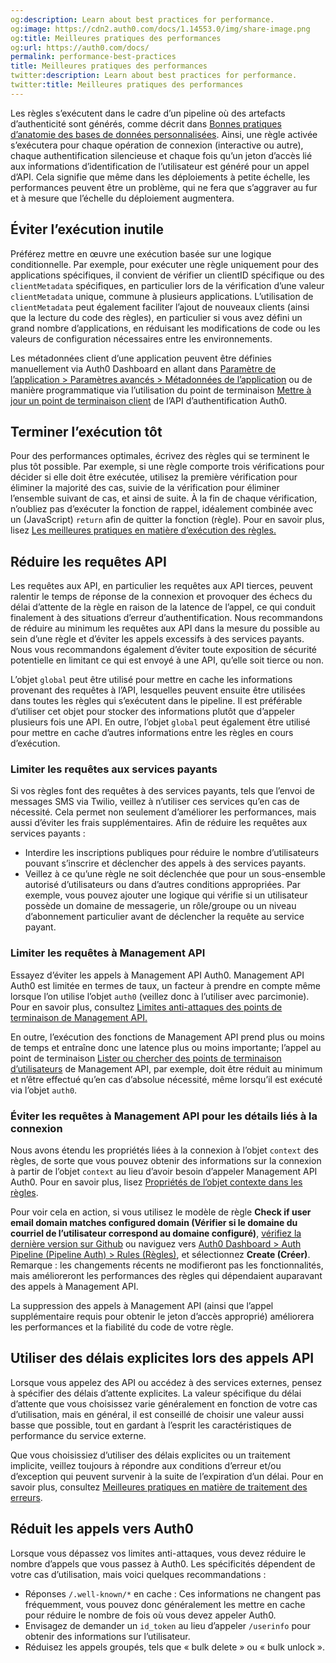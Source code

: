 ```yaml
---
og:description: Learn about best practices for performance.
og:image: https://cdn2.auth0.com/docs/1.14553.0/img/share-image.png
og:title: Meilleures pratiques des performances
og:url: https://auth0.com/docs/
permalink: performance-best-practices
title: Meilleures pratiques des performances
twitter:description: Learn about best practices for performance.
twitter:title: Meilleures pratiques des performances
---
```


Les règles s’exécutent dans le cadre d’un pipeline où des artefacts d’authenticité sont générés, comme décrit dans [Bonnes pratiques d’anatomie des bases de données personnalisées](/custom-database-connections-scripts/anatomy). Ainsi, une règle activée s’exécutera pour chaque opération de connexion (interactive ou autre), chaque authentification silencieuse et chaque fois qu’un jeton d’accès lié aux informations d’identification de l’utilisateur est généré pour un appel d’API. Cela signifie que même dans les déploiements à petite échelle, les performances peuvent être un problème, qui ne fera que s’aggraver au fur et à mesure que l’échelle du déploiement augmentera.

## Éviter l’exécution inutile

Préférez mettre en œuvre une exécution basée sur une logique conditionnelle. Par exemple, pour exécuter une règle uniquement pour des applications spécifiques, il convient de vérifier un clientID spécifique ou des `clientMetadata` spécifiques, en particulier lors de la vérification d’une valeur `clientMetadata` unique, commune à plusieurs applications. L’utilisation de `clientMetadata` peut également faciliter l’ajout de nouveaux clients (ainsi que la lecture du code des règles), en particulier si vous avez défini un grand nombre d’applications, en réduisant les modifications de code ou les valeurs de configuration nécessaires entre les environnements.

Les métadonnées client d’une application peuvent être définies manuellement via Auth0 Dashboard en allant dans [Paramètre de l’application > Paramètres avancés > Métadonnées de l’application](%24%7Bmanage_url%7D/#/applications/) ou de manière programmatique via l’utilisation du point de terminaison [Mettre à jour un point de terminaison client](https://auth0.com/docs//api/management/v2#!/Clients/patch_clients_by_id) de l’API d’authentification Auth0.

## Terminer l’exécution tôt

Pour des performances optimales, écrivez des règles qui se terminent le plus tôt possible. Par exemple, si une règle comporte trois vérifications pour décider si elle doit être exécutée, utilisez la première vérification pour éliminer la majorité des cas, suivie de la vérification pour éliminer l’ensemble suivant de cas, et ainsi de suite. À la fin de chaque vérification, n’oubliez pas d’exécuter la fonction de rappel, idéalement combinée avec un (JavaScript) `return` afin de quitter la fonction (règle). Pour en savoir plus, lisez [Les meilleures pratiques en matière d’exécution des règles.](/rules-best-practices/rules-execution-best-practices)

## Réduire les requêtes API

Les requêtes aux API, en particulier les requêtes aux API tierces, peuvent ralentir le temps de réponse de la connexion et provoquer des échecs du délai d’attente de la règle en raison de la latence de l’appel, ce qui conduit finalement à des situations d’erreur d’authentification. Nous recommandons de réduire au minimum les requêtes aux API dans la mesure du possible au sein d’une règle et d’éviter les appels excessifs à des services payants. Nous vous recommandons également d’éviter toute exposition de sécurité potentielle en limitant ce qui est envoyé à une API, qu’elle soit tierce ou non.

L’objet `global` peut être utilisé pour mettre en cache les informations provenant des requêtes à l’API, lesquelles peuvent ensuite être utilisées dans toutes les règles qui s’exécutent dans le pipeline. Il est préférable d’utiliser cet objet pour stocker des informations plutôt que d’appeler plusieurs fois une API. En outre, l’objet `global` peut également être utilisé pour mettre en cache d’autres informations entre les règles en cours d’exécution.

### Limiter les requêtes aux services payants

Si vos règles font des requêtes à des services payants, tels que l’envoi de messages SMS via Twilio, veillez à n’utiliser ces services qu’en cas de nécessité. Cela permet non seulement d’améliorer les performances, mais aussi d’éviter les frais supplémentaires. Afin de réduire les requêtes aux services payants :

* Interdire les inscriptions publiques pour réduire le nombre d’utilisateurs pouvant s’inscrire et déclencher des appels à des services payants.
* Veillez à ce qu’une règle ne soit déclenchée que pour un sous-ensemble autorisé d’utilisateurs ou dans d’autres conditions appropriées. Par exemple, vous pouvez ajouter une logique qui vérifie si un utilisateur possède un domaine de messagerie, un rôle/groupe ou un niveau d’abonnement particulier avant de déclencher la requête au service payant.

### Limiter les requêtes à Management API

Essayez d’éviter les appels à Management API Auth0. Management API Auth0 est limitée en termes de taux, un facteur à prendre en compte même lorsque l’on utilise l’objet `auth0` (veillez donc à l’utiliser avec parcimonie). Pour en savoir plus, consultez [Limites anti-attaques des points de terminaison de Management API.](/support/policies/rate-limit-policy/management-api-endpoint-rate-limits)

En outre, l’exécution des fonctions de Management API prend plus ou moins de temps et entraîne donc une latence plus ou moins importante; l’appel au point de terminaison [Lister ou chercher des points de terminaison d’utilisateurs](https://auth0.com/docs/api/management/v2#!/Users/get_users) de Management API, par exemple, doit être réduit au minimum et n’être effectué qu’en cas d’absolue nécessité, même lorsqu’il est exécuté via l’objet `auth0`.

### Éviter les requêtes à Management API pour les détails liés à la connexion

Nous avons étendu les propriétés liées à la connexion à l’objet `context` des règles, de sorte que vous pouvez obtenir des informations sur la connexion à partir de l’objet `context` au lieu d’avoir besoin d’appeler Management API Auth0. Pour en savoir plus, lisez [Propriétés de l’objet contexte dans les règles](/rules/context-object).

Pour voir cela en action, si vous utilisez le modèle de règle **Check if user email domain matches configured domain (Vérifier si le domaine du courriel de l’utilisateur correspond au domaine configuré)**, [vérifiez la dernière version sur Github](https://github.com/auth0/rules/blob/master/src/rules/check-domains-against-connection-aliases.js) ou naviguez vers [Auth0 Dashboard > Auth Pipeline (Pipeline Auth) > Rules (Règles)](%24%7Bmanage_url%7D/#/rules/new), et sélectionnez **Create (Créer)**. Remarque : les changements récents ne modifieront pas les fonctionnalités, mais amélioreront les performances des règles qui dépendaient auparavant des appels à Management API.

La suppression des appels à Management API (ainsi que l’appel supplémentaire requis pour obtenir le jeton d’accès approprié) améliorera les performances et la fiabilité du code de votre règle.

## Utiliser des délais explicites lors des appels API

Lorsque vous appelez des API ou accédez à des services externes, pensez à spécifier des délais d’attente explicites. La valeur spécifique du délai d’attente que vous choisissez varie généralement en fonction de votre cas d’utilisation, mais en général, il est conseillé de choisir une valeur aussi basse que possible, tout en gardant à l’esprit les caractéristiques de performance du service externe.

Que vous choisissiez d’utiliser des délais explicites ou un traitement implicite, veillez toujours à répondre aux conditions d’erreur et/ou d’exception qui peuvent survenir à la suite de l’expiration d’un délai. Pour en savoir plus, consultez [Meilleures pratiques en matière de traitement des erreurs](/not-found/70zpztJMDHy4q0bwO4Xzgn/error-handling-best-practices).

## Réduit les appels vers Auth0

Lorsque vous dépassez vos limites anti-attaques, vous devez réduire le nombre d’appels que vous passez à Auth0. Les spécificités dépendent de votre cas d’utilisation, mais voici quelques recommandations :

* Réponses `/.well-known/*` en cache : Ces informations ne changent pas fréquemment, vous pouvez donc généralement les mettre en cache pour réduire le nombre de fois où vous devez appeler Auth0.
* Envisagez de demander un `id_token` au lieu d’appeler `/userinfo` pour obtenir des informations sur l’utilisateur.
* Réduisez les appels groupés, tels que « bulk delete » ou « bulk unlock ».